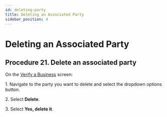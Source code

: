 ```yaml
---
id: deleting-party
title: Deleting an Associated Party
sidebar_position: 4
---
```


# Deleting an Associated Party

## Procedure 21. Delete an associated party

On the [Verify a Business](https://vixverify.atlassian.net/wiki/spaces/GREEN/pages/492307184/Verify+a+business) screen:

1\. Navigate to the party you want to delete and select the dropdown options button.

2\. Select **Delete**.

3\. Select **Yes, delete it**.
